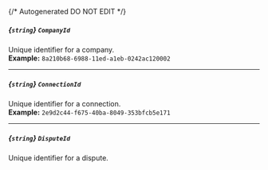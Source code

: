 {/* Autogenerated DO NOT EDIT  */}
##### *{`string`}* `CompanyId`
Unique identifier for a company.
<br/>
**Example:** `8a210b68-6988-11ed-a1eb-0242ac120002`

---
##### *{`string`}* `ConnectionId`
Unique identifier for a connection.
<br/>
**Example:** `2e9d2c44-f675-40ba-8049-353bfcb5e171`

---
##### *{`string`}* `DisputeId`
Unique identifier for a dispute.

